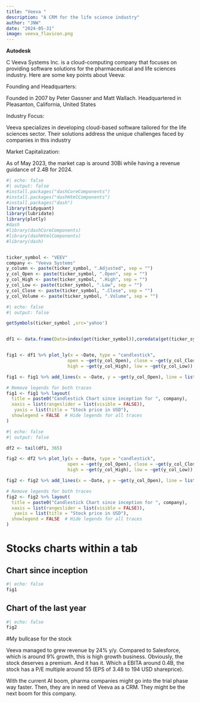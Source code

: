 ```yaml
---
title: "Veeva "
description: "A CRM for the life science industry"
author: "JNW"
date: "2024-05-31"
image: veeva_flavicon.png
---
```


**Autodesk**

C Veeva Systems Inc. is a cloud-computing company that focuses on providing software solutions for the pharmaceutical and life sciences industry. Here are some key points about Veeva:

Founding and Headquarters:

Founded in 2007 by Peter Gassner and Matt Wallach.
Headquartered in Pleasanton, California, United States

Industry Focus:

Veeva specializes in developing cloud-based software tailored for the life sciences sector.
Their solutions address the unique challenges faced by companies in this industry

Market Capitalization:

As of May 2023, the market cap is around 30Bi while having a revenue guidance of 2.4B for 2024. 

```r
#| echo: false
#| output: false
#install.packages("dashCoreComponents")
#install.packages("dashHtmlComponents")
#install.packages("dash")
library(tidyquant)
library(lubridate)
library(plotly)
#dash
#library(dashCoreComponents)
#library(dashHtmlComponents)
#library(dash)


ticker_symbol <- "VEEV"
company <- "Veeva Systems"
y_column <- paste(ticker_symbol, ".Adjusted", sep = "")
y_col_Open <- paste(ticker_symbol, ".Open", sep = "")
y_col_High <- paste(ticker_symbol, ".High", sep = "")
y_col_Low <- paste(ticker_symbol, ".Low", sep = "")
y_col_Close <- paste(ticker_symbol, ".Close", sep = "")
y_col_Volume <- paste(ticker_symbol, ".Volume", sep = "")


```

```r
#| echo: false
#| output: false

getSymbols(ticker_symbol ,src='yahoo')


df1 <- data.frame(Date=index(get(ticker_symbol)),coredata(get(ticker_symbol)))


fig1 <- df1 %>% plot_ly(x = ~Date, type = "candlestick",
                       open = ~get(y_col_Open), close = ~get(y_col_Close),
                       high = ~get(y_col_High), low = ~get(y_col_Low)) 

fig1 <- fig1 %>% add_lines(x = ~Date, y = ~get(y_col_Open), line = list(color = 'black', width = 0.2), inherit = FALSE)

# Remove legends for both traces
fig1 <- fig1 %>% layout(
  title = paste0("Candlestick Chart since inception for ", company),
  xaxis = list(rangeslider = list(visible = FALSE)),
   yaxis = list(title = "Stock price in USD"),
  showlegend = FALSE  # Hide legends for all traces
)


```

```r
#| echo: false
#| output: false

df2 <- tail(df1, 365)

fig2 <- df2 %>% plot_ly(x = ~Date, type = "candlestick",
                       open = ~get(y_col_Open), close = ~get(y_col_Close),
                       high = ~get(y_col_High), low = ~get(y_col_Low)) 

fig2 <- fig2 %>% add_lines(x = ~Date, y = ~get(y_col_Open), line = list(color = 'black', width = 0.2), inherit = FALSE)

# Remove legends for both traces
fig2 <- fig2 %>% layout(
  title = paste0("Candlestick Chart since inception for ", company),
  xaxis = list(rangeslider = list(visible = FALSE)),
   yaxis = list(title = "Stock price in USD"),
  showlegend = FALSE  # Hide legends for all traces
)


```

# Stocks charts within a tab

::: nav-pills
::: panel-tabset
## Chart since inception

```r
#| echo: false
fig1
```

## Chart of the last year

```r
#| echo: false
fig2
```
:::
:::

#My bullcase for the stock

Veeva managed to grew revenue by 24% y/y. Compared to Salesforce, which is around 9% growth, this is high growth business. Obviously, the stock deserves a premium. And it has it. Which a EBITA around 0.4B, the stock has a P/E multiple around 55 (EPS of 3.48 to 194 USD shareprice).

With the current AI boom, pharma companies might go into the trial phase way faster. Then, they are in need of Veeva as a CRM. They might be the next boom for this company. 



